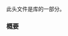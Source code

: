 {{cpp/header/title|simd|notes={{mark c++26}}}}
{{cpp/header/navbar}}
此头文件是{{lt|cpp/numeric|数值}}库的一部分。

{{dsc begin}}
{{dsc h1|类}}
{{dsc inc|cpp/numeric/simd/dsc basic_simd}}
{{dsc inc|cpp/numeric/simd/dsc simd}}
{{dsc inc|cpp/numeric/simd/dsc basic_simd_mask}}
{{dsc inc|cpp/numeric/simd/dsc simd_mask}}
{{dsc inc|cpp/numeric/simd/dsc flags}}
{{dsc inc|cpp/numeric/simd/dsc alignment}}
{{dsc inc|cpp/numeric/simd/dsc rebind}}
{{dsc inc|cpp/numeric/simd/dsc resize}}
{{dsc h1|函数}}
{{dsc inc|cpp/numeric/simd/dsc load}}
{{dsc inc|cpp/numeric/simd/dsc store}}
{{dsc inc|cpp/numeric/simd/dsc chunk}}
{{dsc inc|cpp/numeric/simd/dsc cat}}
{{dsc inc|cpp/numeric/simd/dsc all_any_none_of}}
{{dsc inc|cpp/numeric/simd/dsc reduce_count}}
{{dsc inc|cpp/numeric/simd/dsc reduce_min_max_index}}
{{dsc inc|cpp/numeric/simd/dsc reduce}}
{{dsc inc|cpp/numeric/simd/dsc min_max}}
{{dsc inc|cpp/numeric/simd/dsc clamp}}
{{dsc inc|cpp/numeric/simd/dsc select}}
{{dsc h1|常量}}
{{dsc inc|cpp/numeric/simd/dsc flag_default}}
{{dsc inc|cpp/numeric/simd/dsc flag_convert}}
{{dsc inc|cpp/numeric/simd/dsc flag_aligned}}
{{dsc inc|cpp/numeric/simd/dsc flag_overaligned}}
{{dsc end}}

===概要===
{{cpp/synopsis/simd}}

{{langlinks|en|es|ja}}